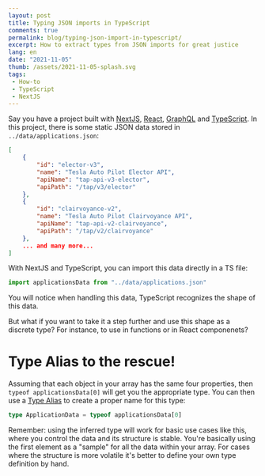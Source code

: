 ```yaml
---
layout: post
title: Typing JSON imports in TypeScript
comments: true
permalink: blog/typing-json-import-in-typescript/
excerpt: How to extract types from JSON imports for great justice
lang: en
date: "2021-11-05"
thumb: /assets/2021-11-05-splash.svg
tags:
 - How-to
 - TypeScript
 - NextJS
---
```


Say you have a project built with [NextJS](https://nextjs.org/), [React](https://reactjs.org/), [GraphQL](https://graphql.org/) and [TypeScript](https://www.typescriptlang.org/). 
In this project, there is some static JSON data stored in `../data/applications.json`:

```json title=applications.json
[
    {
        "id": "elector-v3",
        "name": "Tesla Auto Pilot Elector API",
        "apiName": "tap-api-v3-elector",
        "apiPath": "/tap/v3/elector"
    },
    {
        "id": "clairvoyance-v2",
        "name": "Tesla Auto Pilot Clairvoyance API",
        "apiName": "tap-api-v2-clairvoyance",
        "apiPath": "/tap/v2/clairvoyance"
    },
    ... and many more...
]
```

With NextJS and TypeScript, you can import this data directly in a TS file:

```typescript title=awesome.ts
import applicationsData from "../data/applications.json"
```

You will notice when handling this data, TypeScript recognizes the shape of this data. 

But what if you want to take it a step further and use this shape as a discrete type? For instance, to use in functions or in React componenets?

# Type Alias to the rescue!

Assuming that each object in your array has the same four properties, then `typeof applicationsData[0]` will get you the appropriate type. You can then use a [Type Alias](https://www.typescriptlang.org/docs/handbook/advanced-types.html#type-aliases) to create a proper name for this type:

```typescript title=awesome.ts
type ApplicationData = typeof applicationsData[0]
```

Remember: using the inferred type will work for basic use cases like this, where you control the data and its structure is stable. You're basically using the first element as a "sample" for all the data within your array. For cases where the structure is more volatile it's better to define your own type definition by hand. 
